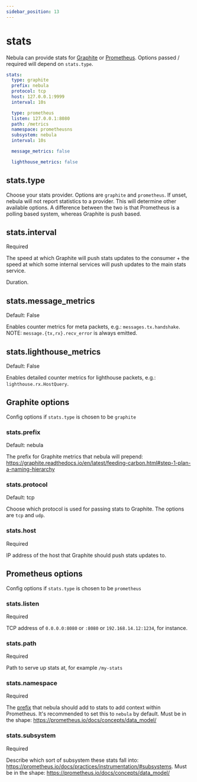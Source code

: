 ```yaml
---
sidebar_position: 13
---
```



# stats

Nebula can provide stats for [Graphite](https://graphiteapp.org/) or [Prometheus](https://prometheus.io/). Options
passed / required will depend on `stats.type`.

```yml
stats:
  type: graphite
  prefix: nebula
  protocol: tcp
  host: 127.0.0.1:9999
  interval: 10s

  type: prometheus
  listen: 127.0.0.1:8080
  path: /metrics
  namespace: prometheusns
  subsystem: nebula
  interval: 10s

  message_metrics: false

  lighthouse_metrics: false
```

## stats.type

Choose your stats provider. Options are `graphite` and `prometheus`. If unset, nebula will not report statistics to a
provider. This will determine other available options. A difference between the two is that Prometheus is a polling
based system, whereas Graphite is push based.

## stats.interval

<Pill className="mb-24">Required</Pill>

The speed at which Graphite will push stats updates to the consumer + the speed at which some internal services will
push updates to the main stats service.

Duration.

## stats.message_metrics

<Pill className="mb-24">Default: False</Pill>

Enables counter metrics for meta packets, e.g.: `messages.tx.handshake`. NOTE: `message.{tx,rx}.recv_error` is always
emitted.

## stats.lighthouse_metrics

<Pill className="mb-24">Default: False</Pill>

Enables detailed counter metrics for lighthouse packets, e.g.: `lighthouse.rx.HostQuery`.

## Graphite options

Config options if `stats.type` is chosen to be `graphite`

### stats.prefix

<Pill className="mb-24">
  Default: <span className="no-transform">nebula</span>
</Pill>

The prefix for Graphite metrics that nebula will prepend:
<https://graphite.readthedocs.io/en/latest/feeding-carbon.html#step-1-plan-a-naming-hierarchy>

### stats.protocol

<Pill className="mb-24">
  Default: <span className="no-transform">tcp</span>
</Pill>

Choose which protocol is used for passing stats to Graphite. The options are `tcp` and `udp`.

### stats.host

<Pill className="mb-24">Required</Pill>

IP address of the host that Graphite should push stats updates to.

## Prometheus options

Config options if `stats.type` is chosen to be `prometheus`

### stats.listen

<Pill className="mb-24">Required</Pill>

TCP address of `0.0.0.0:8080` or `:8080` or `192.168.14.12:1234`, for instance.

### stats.path

<Pill className="mb-24">Required</Pill>

Path to serve up stats at, for example `/my-stats`

### stats.namespace

<Pill className="mb-24">Required</Pill>

The [prefix](https://prometheus.io/docs/practices/naming/#metric-names) that nebula should add to stats to add context
within Prometheus. It's recommended to set this to `nebula` by default. Must be in the shape:
<https://prometheus.io/docs/concepts/data_model/>

### stats.subsystem

<Pill className="mb-24">Required</Pill>

Describe which sort of subsystem these stats fall into:
<https://prometheus.io/docs/practices/instrumentation/#subsystems>. Must be in the shape:
<https://prometheus.io/docs/concepts/data_model/>
